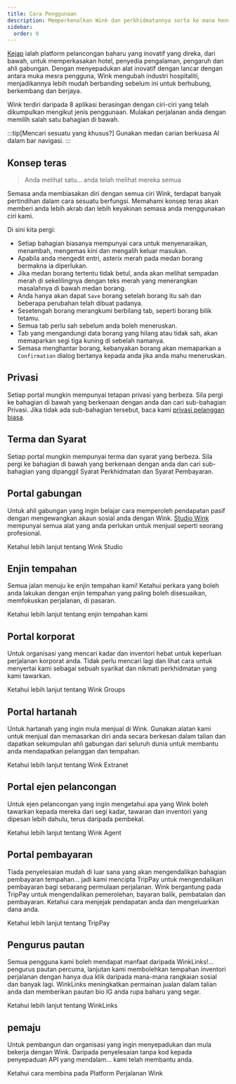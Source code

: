```yaml
---
title: Cara Penggunaan
description: Memperkenalkan Wink dan perkhidmatannya serta ke mana hendak pergi seterusnya.
sidebar:
  order: 0
---
```


[Kejap](https://wink.travel) ialah platform pelancongan baharu yang inovatif yang direka, dari bawah, untuk memperkasakan hotel, penyedia pengalaman, pengaruh dan ahli gabungan. Dengan menyepadukan alat inovatif dengan lancar dengan antara muka mesra pengguna, Wink mengubah industri hospitaliti, menjadikannya lebih mudah berbanding sebelum ini untuk berhubung, berkembang dan berjaya.

Wink terdiri daripada 8 aplikasi berasingan dengan ciri-ciri yang telah dikumpulkan mengikut jenis penggunaan.
Mulakan perjalanan anda dengan memilih salah satu bahagian di bawah.

:::tip\[Mencari sesuatu yang khusus?]
Gunakan medan carian berkuasa AI dalam bar navigasi.
:::

## Konsep teras

> Anda melihat satu... anda telah melihat mereka semua

Semasa anda membiasakan diri dengan semua ciri Wink, terdapat banyak pertindihan dalam cara sesuatu berfungsi.
Memahami konsep teras akan memberi anda lebih akrab dan lebih keyakinan semasa anda menggunakan ciri kami.

Di sini kita pergi:

* Setiap bahagian biasanya mempunyai cara untuk menyenaraikan, menambah, mengemas kini dan mengalih keluar masukan.
* Apabila anda mengedit entri, asterix merah <Badge text="*" variant="danger" size="large" />
  &#x20;pada medan borang bermakna ia diperlukan.
* Jika medan borang tertentu tidak betul, anda akan melihat sempadan merah di sekelilingnya dengan teks merah yang menerangkan masalahnya di bawah medan borang.
* Anda hanya akan dapat `Save` borang setelah borang itu sah dan beberapa perubahan telah dibuat padanya.
* Sesetengah borang merangkumi berbilang tab, seperti borang bilik tetamu.
* Semua tab perlu sah sebelum anda boleh meneruskan.
* Tab yang mengandungi data borang yang hilang atau tidak sah, akan memaparkan segi tiga kuning <Badge text="⚠️" variant="caution" size="large" />
  &#x20;di sebelah namanya.
* Semasa menghantar borang, kebanyakan borang akan memaparkan a `Confirmation` dialog bertanya kepada anda jika anda mahu meneruskan.

## Privasi

Setiap portal mungkin mempunyai tetapan privasi yang berbeza. Sila pergi ke bahagian di bawah yang berkenaan dengan anda dan cari sub-bahagian Privasi. Jika tidak ada sub-bahagian tersebut, baca kami [privasi pelanggan biasa](/booking-engine/privacy).

## Terma dan Syarat

Setiap portal mungkin mempunyai terma dan syarat yang berbeza. Sila pergi ke bahagian di bawah yang berkenaan dengan anda dan cari sub-bahagian yang dipanggil Syarat Perkhidmatan dan Syarat Pembayaran.

## Portal gabungan

Untuk ahli gabungan yang ingin belajar cara memperoleh pendapatan pasif dengan mengewangkan akaun sosial anda dengan Wink.
[Studio Wink](https://studio.wink.travel) mempunyai semua alat yang anda perlukan untuk menjual seperti seorang profesional.

<LinkButton href="/studio/what-is-studio">
  Ketahui lebih lanjut tentang Wink Studio
</LinkButton>


## Enjin tempahan

Semua jalan menuju ke enjin tempahan kami! Ketahui perkara yang boleh anda lakukan dengan enjin tempahan yang paling boleh disesuaikan, memfokuskan perjalanan, di pasaran.

<LinkButton href="/booking-engine/in-a-nutshell">
  Ketahui lebih lanjut tentang enjin tempahan kami
</LinkButton>


## Portal korporat

Untuk organisasi yang mencari kadar dan inventori hebat untuk keperluan perjalanan korporat anda. Tidak perlu mencari lagi dan lihat cara untuk menyertai kami sebagai sebuah syarikat dan nikmati perkhidmatan yang kami tawarkan.

<LinkButton href="/corporate/what-is-group">
  Ketahui lebih lanjut tentang Wink Groups
</LinkButton>


## Portal hartanah

Untuk hartanah yang ingin mula menjual di Wink. Gunakan alatan kami untuk menjual dan memasarkan diri anda secara berkesan dalam talian dan dapatkan sekumpulan ahli gabungan dari seluruh dunia untuk membantu anda mendapatkan pelanggan dan tempahan.

<LinkButton href="/extranet/what-is-extranet">
  Ketahui lebih lanjut tentang Wink Extranet
</LinkButton>


## Portal ejen pelancongan

Untuk ejen pelancongan yang ingin mengetahui apa yang Wink boleh tawarkan kepada mereka dari segi kadar, tawaran dan inventori yang dipesan lebih dahulu, terus daripada pembekal.

<LinkButton href="/travel-agent/what-is-agent">
  Ketahui lebih lanjut tentang Wink Agent
</LinkButton>


## Portal pembayaran

Tiada penyelesaian mudah di luar sana yang akan mengendalikan bahagian pembayaran tempahan... jadi kami mencipta TripPay untuk mengendalikan pembayaran bagi sebarang permulaan perjalanan. Wink bergantung pada TripPay untuk mengendalikan pemerolehan, bayaran balik, pembatalan dan pembayaran.
Ketahui cara menjejak pendapatan anda dan mengeluarkan dana anda.

<LinkButton href="/payment/what-is-trip-pay">
  Ketahui lebih lanjut tentang TripPay
</LinkButton>


## Pengurus pautan

Semua pengguna kami boleh mendapat manfaat daripada WinkLinks!... pengurus pautan percuma, lanjutan kami membolehkan tempahan inventori perjalanan dengan hanya dua klik daripada mana-mana rangkaian sosial dan banyak lagi.
WinkLinks meningkatkan permainan jualan dalam talian anda dan memberikan pautan bio IG anda rupa baharu yang segar.

<LinkButton href="/link-manager/wink-links">
  Ketahui lebih lanjut tentang WinkLinks
</LinkButton>


## pemaju

Untuk pembangun dan organisasi yang ingin menyepadukan dan mula bekerja dengan Wink. Daripada penyelesaian tanpa kod kepada penyepaduan API yang mendalam... kami telah membantu anda.

<LinkButton href="/developers/build-on-wink">
  Ketahui cara membina pada Platform Perjalanan Wink
</LinkButton>

